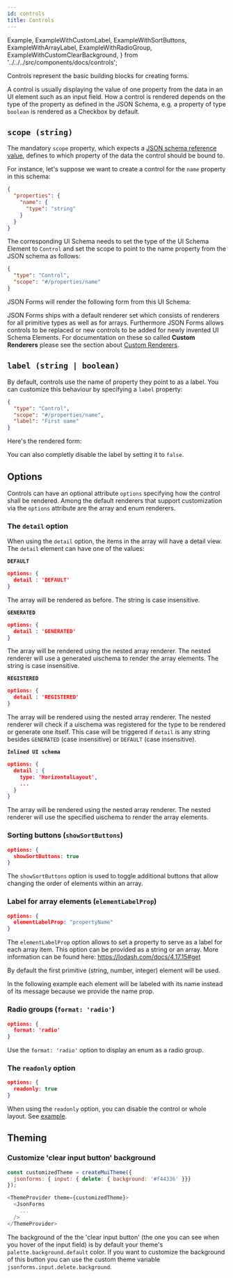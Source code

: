```yaml
---
id: controls
title: Controls
---
```



  Example,
  ExampleWithCustomLabel,
  ExampleWithSortButtons,
  ExampleWithArrayLabel,
  ExampleWithRadioGroup,
  ExampleWithCustomClearBackground,
} from '../../../src/components/docs/controls';


Controls represent the basic building blocks for creating forms.

A control is usually displaying the value of one property from the data in an UI element such as an input field.
How a control is rendered depends on the type of the property as defined in the JSON Schema,
e.g. a property of type `boolean` is rendered as a Checkbox by default.

## `scope (string)`

The mandatory `scope` property, which expects a [JSON schema reference value](https://spacetelescope.github.io/understanding-json-schema/structuring.html#reuse"),
defines to which property of the data the control should be bound to.

For instance, let's suppose we want to create a control for the `name` property in this schema:

```json
{
  "properties": {
    "name": {
      "type": "string"
    }
  }
}
```

The corresponding UI Schema needs to set the type of the UI Schema Element to `Control` and set the scope to point to the name property from the JSON schema as follows:

```json
{
  "type": "Control",
  "scope": "#/properties/name"
}
```

JSON Forms will render the following form from this UI Schema:

<Example />

JSON Forms ships with a default renderer set which consists of renderers for all primitive types as well as
for arrays. Furthermore JSON Forms allows controls to be replaced or new controls to be added for newly
invented UI Schema Elements. For documentation on these so called **Custom Renderers** please see the section
about [Custom Renderers](/docs/tutorial/custom-renderers).

## `label (string | boolean)`

By default, controls use the name of property they point to as a label. You can customize this behaviour by specifying a `label` property:

```json
{
  "type": "Control",
  "scope": "#/properties/name",
  "label": "First name"
}
```

Here's the rendered form:

<ExampleWithCustomLabel />

You can also completly disable the label by setting it to `false`.

## Options

Controls can have an optional attribute `options` specifying how the control shall be rendered.
Among the default renderers that support customization via the `options` attribute are the array and enum renderers.

### The `detail` option

When using the `detail` option, the items in the array will have a detail view.
The `detail` element can have one of the values:

**`DEFAULT`**

```json
options: {
  detail : 'DEFAULT'
}
```

The array will be rendered as before. The string is case insensitive.

**`GENERATED`**

```json
options: {
  detail : 'GENERATED'
}
```

The array will be rendered using the nested array renderer. The nested renderer will use a generated uischema to render the array elements. The string is case insensitive.

**`REGISTERED`**

```json
options: {
  detail : 'REGISTERED'
}
```

The array will be rendered using the nested array renderer.
The nested renderer will check if a uischema was registered for the type to be rendered or generate one itself.
This case will be triggered if `detail` is any string besides `GENERATED` (case insensitive) or `DEFAULT` (case insensitive).

**`Inlined UI schema`**

```json
options: {
  detail : {
    type: 'HorizontalLayout',
    ...
  }
}
```

The array will be rendered using the nested array renderer.
The nested renderer will use the specified uischema to render the array elements.

### Sorting buttons (`showSortButtons`)

```json
options: {
  showSortButtons: true
}
```

The `showSortButtons` option is used to toggle additional buttons that allow changing the
order of elements within an array.

<ExampleWithSortButtons />

### Label for array elements (`elementLabelProp`)

```json
options: {
  elementLabelProp: "propertyName"
}
```

The `elementLabelProp` option allows to set a property to serve as a label for each array item.
This option can be provided as a string or an array. More information can be found here:
https://lodash.com/docs/4.17.15#get

By default the first primitive (string, number, integer) element will be used.

In the following example each element will be labeled with its name instead of its message because we provide the name prop.

<ExampleWithArrayLabel />

### Radio groups (`format: 'radio'`)

```json
options: {
  format: 'radio'
}
```

Use the `format: 'radio'` option to display an enum as a radio group.

<ExampleWithRadioGroup />

### The `readonly` option

```json
options: {
  readonly: true
}
```

When using the `readonly` option, you can disable the control or whole layout. See [example](/docs/readonly#ui-schema).

## Theming

### Customize 'clear input button' background

```js
const customizedTheme = createMuiTheme({
  jsonforms: { input: { delete: { background: '#f44336' }}}
});

<ThemeProvider theme={customizedTheme}>
  <JsonForms
    ...
  />
</ThemeProvider>
```

The background of the the 'clear input button' (the one you can see when you hover of the input field) is by default your theme's `palette.background.default` color. If you want to customize the background of this button you can use the custom theme variable `jsonforms.input.delete.background`.

<ExampleWithCustomClearBackground />
